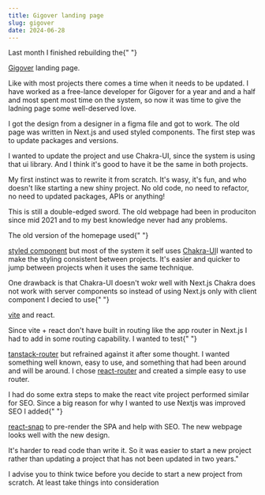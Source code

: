 ```yaml
---
title: Gigover landing page
slug: gigover
date: 2024-06-28
---
```


Last month I finished rebuilding the{" "}

<a href="https://gigover.com/">Gigover</a> landing page.

Like with most projects there comes a time when it needs to be updated.
I have worked as a free-lance developer for Gigover for a year and and a half
and most spent most time on the system, so now it was time to give the ladning
page some well-deserved love.

I got the design from a designer in a figma file and got to work.
The old page was written in Next.js and used styled components. The first step
was to update packages and versions.

I wanted to update the project and use Chakra-UI, since the system is using
that ui library. And I think it's good to have it be the same in both
projects.

My first instinct was to rewrite it from scratch. It's wasy, it's fun, and who
doesn't like starting a new shiny project. No old code, no need to refactor,
no need to updated packages, APIs or anything!

This is still a double-edged sword. The old webpage had been in produciton
since mid 2021 and to my best knowledge never had any problems.

The old version of the homepage used{" "}

<a href="https://styled-components.com/">styled component</a> but most of the
system it self uses <a href="https://v2.chakra-ui.com/">Chakra-UI</a>I wanted to
make the styling consistent between projects. It's easier and quicker to jump
between projects when it uses the same technique.

One drawback is that Chakra-UI doesn't wokr well with Next.js
Chakra does not work with server components so instead of using Next.js only
with client component I decied to use{" "}

<a href="https://vitejs.dev/">vite</a> and react.

Since vite + react don't have built in routing like the app router in Next.js
I had to add in some routing capability.
I wanted to test{" "}

<a href="https://tanstack.com/router/latest">tanstack-router</a>
but refrained against it after some thought. I wanted something well known, easy
to use, and something that had been around and will be around. I chose
<a href="https://reactrouter.com/en/main/start/overview">react-router</a>
and created a simple easy to use router.

I had do some extra steps to make the react vite project performed similar for
SEO. Since a big reason for why I wanted to use Nextjs was improved SEO
I added{" "}

<a href="https://github.com/stereobooster/react-snap">react-snap</a>
to pre-render the SPA and help with SEO. The new webpage looks well with the new
design.

It's harder to read code than write it. So it was easier to start a new
project rather than updating a project that has not been updated in two
years."

I advise you to think twice before you decide to start a new project from
scratch. At least take things into consideration
